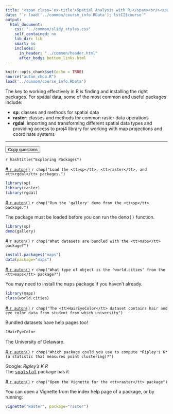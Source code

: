 ```yaml
---
title: "<span class='ex-title'>Spatial Analysis with R:</span><br/><span class='ex-subtitle'>Exercise 2: Finding and Installing Packages</span>"
date: "`r load('../common/course_info.RData'); lstCI$course`"
output: 
  html_document: 
    css: "../common/slidy_styles.css"
    self_contained: no
    lib_dir: lib
    smart: no
    includes:
      in_header: "../common/header.html"
      after_body: bottom_links.html
---
```


```r
knitr::opts_chunk$set(echo = TRUE)
source("auton_chop.R")
load('../common/course_info.RData')
```

The key to working effectively in R is finding and installing the right packages. For spatial data, some of the most common and useful packages include:

* __sp__: classes and methods for spatial data
* __raster__: classes and methods for common raster data operations
* __rgdal__: importing and transforming different spatial data types and providing access to proj4 library for working with map projections and coordinate systems

<hr class="hrdivider">
<div class="copy-button"><button onclick="CopyToClipboard('qtn_div');return false;">Copy questions</button></div>
<div id="qtn_div" class="ex-qtn">

`r hashtitle("Exploring Packages")`

<a id="qtn_xpmnyc" href="#" class="showhidelink" onclick="showHide('xpmnyc');return false;">\# `r auton()`</a> `r chop("Load the <tt>sp</tt>, <tt>raster</tt>, and <tt>rgdal</tt> packages.")`  

<div id="xpmnyc" class="answer-code">
```r
library(sp)
library(raster)
library(rgdal)
```
</div>

<a id="qtn_ycybrs" href="#" class="showhidelink" onclick="showHide('ycybrs');return false;">\# `r auton()`</a> `r chop("Run the 'gallery' demo from the <tt>sp</tt> package.")`  <a href="#" class="showhidehint" onclick="showHide('jootpd');return false;"></a>  

<div id="jootpd" class="hint">The package must be loaded before you can run the <tt>demo()</tt> function.</div>

<div id="ycybrs" class="answer-code">
```r
library(sp)  
demo(gallery)
```
</div>

<a id="qtn_ljzzuv" href="#" class="showhidelink" onclick="showHide('ljzzuv');return false;">\# `r auton()`</a> `r chop("What datasets are bundled with the <tt>maps</tt> package?")`  

<div id="ljzzuv" class="answer-code">
``` r
install.packages("maps")
data(package="maps")
```
</div>

<a id="qtn_yjqdpl" href="#" class="showhidelink" onclick="showHide('yjqdpl');return false;">\# `r auton()`</a> `r chop("What type of object is the 'world.cities' from the <tt>maps</tt> package?")`  <a href="#" class="showhidehint" onclick="showHide('gyshky');return false;"></a>  

<div id="gyshky" class="hint">You may need to install the <tt>maps</tt> package if you haven't already.</div>

<div id="yjqdpl" class="answer-code">
``` r
library(maps)
class(world.cities)
```

</div>

<a id="qtn_qaszan" href="#" class="showhidelink" onclick="showHide('qaszan');return false;">\# `r auton()`</a> `r chop("The <tt>HairEyeColor</tt> dataset contains hair and eye color data from student from which university")` <a href="#" class="showhidehint" onclick="showHide('ibymvd');return false;"></a>  

<div id="ibymvd" class="hint">Bundled datasets have help pages too!</div>

<div id="qaszan" class="answer-code">
```r
?HairEyeColor
```
The University of Delaware.
</div>

<a id="qtn_edwpeb" href="#" class="showhidelink" onclick="showHide('edwpeb');return false;">\# `r auton()`</a> `r chop("Which package could you use to compute *Ripley's K* (a statistic that measures point clustering)?")`  

<div id="edwpeb" class="answer-code">
Google: *Ripley's K R*  
The [<tt>spatstat</tt>](https://cran.r-project.org/web/packages/spatstat/vignettes/getstart.pdf){target="_blank"} package has it
</div>

<a id="qtn_svgobv" href="#" class="showhidelink" onclick="showHide('svgobv');return false;">\# `r auton()`</a> `r chop("Open the Vignette for the <tt>raster</tt> package")`  

<div id="svgobv" class="answer-code">
You can open a Vignette from the index help page of a package, or by running:

```r
vignette("Raster", package="raster")
```
</div>

</div>